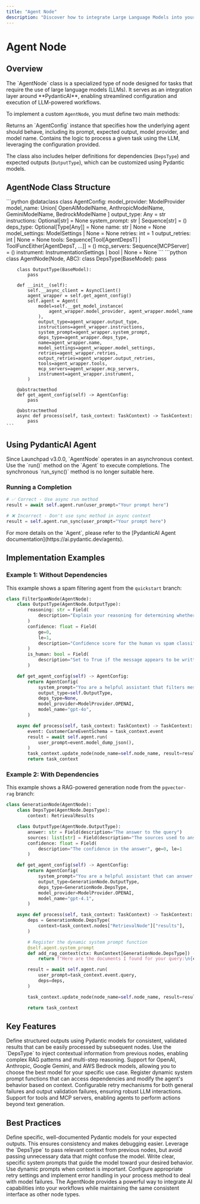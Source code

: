 ```yaml
---
title: "Agent Node"
description: "Discover how to integrate Large Language Models into your workflows using the AgentNode class powered by PydanticAI."
---
```


# Agent Node

## Overview

<Info>
The `AgentNode` class is a specialized type of node designed for tasks that require the use of large language models (LLMs). It serves as an integration layer around **PydanticAI**, enabling streamlined configuration and execution of LLM-powered workflows.
</Info>

To implement a custom `AgentNode`, you must define two main methods:

<CardGroup cols={2}>
  <Card title="get_agent_config()" icon="cog">
    Returns an `AgentConfig` instance that specifies how the underlying agent should behave, including its prompt, expected output, model provider, and model name.
  </Card>
  <Card title="process()" icon="play">
    Contains the logic to process a given task using the LLM, leveraging the configuration provided.
  </Card>
</CardGroup>

The class also includes helper definitions for dependencies (`DepsType`) and expected outputs (`OutputType`), which can be customized using Pydantic models.

## AgentNode Class Structure

<Tabs>
  <Tab title="AgentConfig">
    ```python
    @dataclass
    class AgentConfig:
        model_provider: ModelProvider
        model_name: Union[
            OpenAIModelName, AnthropicModelName, GeminiModelName, BedrockModelName
        ]
        output_type: Any = str
        instructions: Optional[str] = None
        system_prompt: str | Sequence[str] = ()
        deps_type: Optional[Type[Any]] = None
        name: str | None = None
        model_settings: ModelSettings | None = None
        retries: int = 1
        output_retries: int | None = None
        tools: Sequence[Tool[AgentDepsT] | ToolFuncEither[AgentDepsT, ...]] = ()
        mcp_servers: Sequence[MCPServer] = ()
        instrument: InstrumentationSettings | bool | None = None
    ```
  </Tab>
  
  <Tab title="AgentNode Base">
    ```python
    class AgentNode(Node, ABC):
        class DepsType(BaseModel):
            pass

        class OutputType(BaseModel):
            pass

        def __init__(self):
            self.__async_client = AsyncClient()
            agent_wrapper = self.get_agent_config()
            self.agent = Agent(
                model=self.__get_model_instance(
                    agent_wrapper.model_provider, agent_wrapper.model_name
                ),
                output_type=agent_wrapper.output_type,
                instructions=agent_wrapper.instructions,
                system_prompt=agent_wrapper.system_prompt,
                deps_type=agent_wrapper.deps_type,
                name=agent_wrapper.name,
                model_settings=agent_wrapper.model_settings,
                retries=agent_wrapper.retries,
                output_retries=agent_wrapper.output_retries,
                tools=agent_wrapper.tools,
                mcp_servers=agent_wrapper.mcp_servers,
                instrument=agent_wrapper.instrument,
            )

        @abstractmethod
        def get_agent_config(self) -> AgentConfig:
            pass

        @abstractmethod
        async def process(self, task_context: TaskContext) -> TaskContext:
            pass
    ```
  </Tab>
</Tabs>

## Using PydanticAI Agent

<Warning>
Since Launchpad v3.0.0, `AgentNode` operates in an asynchronous context. Use the `run()` method on the `Agent` to execute completions. The synchronous `run_sync()` method is no longer suitable here.
</Warning>

### Running a Completion

```python
# ✅ Correct - Use async run method
result = await self.agent.run(user_prompt="Your prompt here")

# ❌ Incorrect - Don't use sync method in async context
result = self.agent.run_sync(user_prompt="Your prompt here")
```

<Tip>
For more details on the `Agent`, please refer to the [PydanticAI Agent documentation](https://ai.pydantic.dev/agents).
</Tip>

## Implementation Examples

### Example 1: Without Dependencies

This example shows a spam filtering agent from the `quickstart` branch:

```python
class FilterSpamNode(AgentNode):
    class OutputType(AgentNode.OutputType):
        reasoning: str = Field(
            description="Explain your reasoning for determining whether the message is written by a human or is spam generated by a bot."
        )
        confidence: float = Field(
            ge=0,
            le=1,
            description="Confidence score for the human vs spam classification.",
        )
        is_human: bool = Field(
            description="Set to True if the message appears to be written by a genuine human; False if it's most likely spam from a bot."
        )

    def get_agent_config(self) -> AgentConfig:
        return AgentConfig(
            system_prompt="You are a helpful assistant that filters messages to determine whether they are written by a human or are spam generated by a bot.",
            output_type=self.OutputType,
            deps_type=None,
            model_provider=ModelProvider.OPENAI,
            model_name="gpt-4o",
        )

    async def process(self, task_context: TaskContext) -> TaskContext:
        event: CustomerCareEventSchema = task_context.event
        result = await self.agent.run(
            user_prompt=event.model_dump_json(),
        )
        task_context.update_node(node_name=self.node_name, result=result)
        return task_context
```

### Example 2: With Dependencies

This example shows a RAG-powered generation node from the `pgvector-rag` branch:

```python
class GenerationNode(AgentNode):
    class DepsType(AgentNode.DepsType):
        context: RetrievalResults

    class OutputType(AgentNode.OutputType):
        answer: str = Field(description="The answer to the query")
        sources: list[str] = Field(description="The sources used to answer the query")
        confidence: float = Field(
            description="The confidence in the answer", ge=0, le=1
        )

    def get_agent_config(self) -> AgentConfig:
        return AgentConfig(
            system_prompt="You are a helpful assistant that can answer questions and provide information based on the retrieved documents.",
            output_type=GenerationNode.OutputType,
            deps_type=GenerationNode.DepsType,
            model_provider=ModelProvider.OPENAI,
            model_name="gpt-4.1",
        )

    async def process(self, task_context: TaskContext) -> TaskContext:
        deps = GenerationNode.DepsType(
            context=task_context.nodes["RetrievalNode"]["results"],
        )

        # Register the dynamic system prompt function
        @self.agent.system_prompt
        def add_rag_context(ctx: RunContext[GenerationNode.DepsType]) -> str:
            return f"Here are the documents I found for your query:\n{ctx.deps.context.model_dump_json(indent=2)}"

        result = await self.agent.run(
            user_prompt=task_context.event.query,
            deps=deps,
        )

        task_context.update_node(node_name=self.node_name, result=result)

        return task_context
```

## Key Features

<AccordionGroup>
  <Accordion title="Type-Safe Outputs">
    Define structured outputs using Pydantic models for consistent, validated results that can be easily processed by subsequent nodes.
  </Accordion>
  
  <Accordion title="Flexible Dependencies">
    Use the `DepsType` to inject contextual information from previous nodes, enabling complex RAG patterns and multi-step reasoning.
  </Accordion>
  
  <Accordion title="Multiple Model Providers">
    Support for OpenAI, Anthropic, Google Gemini, and AWS Bedrock models, allowing you to choose the best model for your specific use case.
  </Accordion>
  
  <Accordion title="Dynamic System Prompts">
    Register dynamic system prompt functions that can access dependencies and modify the agent's behavior based on context.
  </Accordion>
  
  <Accordion title="Built-in Retry Logic">
    Configurable retry mechanisms for both general failures and output validation failures, ensuring robust LLM interactions.
  </Accordion>
  
  <Accordion title="Tool Integration">
    Support for tools and MCP servers, enabling agents to perform actions beyond text generation.
  </Accordion>
</AccordionGroup>

## Best Practices

<Steps>
  <Step title="Design Clear Output Types">
    Define specific, well-documented Pydantic models for your expected outputs. This ensures consistency and makes debugging easier.
  </Step>
  
  <Step title="Use Dependencies Wisely">
    Leverage the `DepsType` to pass relevant context from previous nodes, but avoid passing unnecessary data that might confuse the model.
  </Step>
  
  <Step title="Craft Effective System Prompts">
    Write clear, specific system prompts that guide the model toward your desired behavior. Use dynamic prompts when context is important.
  </Step>
  
  <Step title="Handle Errors Gracefully">
    Configure appropriate retry settings and implement error handling in your process method to deal with model failures.
  </Step>
</Steps>

<Info>
The AgentNode provides a powerful way to integrate AI capabilities into your workflows while maintaining the same consistent interface as other node types.
</Info>